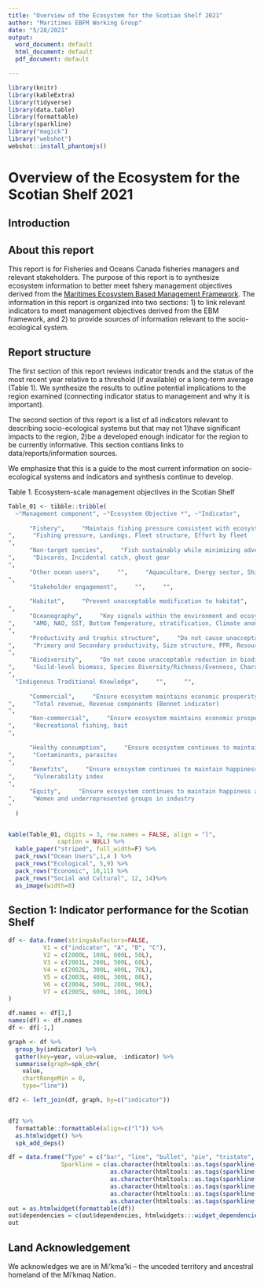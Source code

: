 ```yaml
---
title: "Overview of the Ecosystem for the Scotian Shelf 2021"
author: "Maritimes EBFM Working Group"
date: "5/28/2021"
output:
  word_document: default
  html_document: default
  pdf_document: default

---
```

```r
library(knitr)
library(kableExtra)
library(tidyverse)
library(data.table)
library(formattable)
library(sparkline)
library("magick")
library("webshot")
webshot::install_phantomjs()
```


# Overview of the Ecosystem for the Scotian Shelf 2021

## Introduction


## About this report
This report is for Fisheries and Oceans Canada fisheries managers and relevant stakeholders. The purpose of this report is to synthesize ecosystem information to better meet fshery management objectives derived from the [Maritimes Ecosystem Based Management Framework](http://publications.gc.ca/collections/collection_2020/mpo-dfo/Fs97-6-3368-eng.pdf). The information in this report is organized into two sections: 1) to link relevant indicators to meet management objectives derived from the EBM framework, and 2) to provide sources of information relevant to the socio-ecological system. 

## Report structure
The first section of this report reviews indicator trends and the status of the most recent year relative to a threshold (if available) or a long-term average (Table 1). We synthesize the results to outline potential implications to the region examined (connecting indicator status to management and why it is important). 

The second section of this report is a list of all indicators relevant to describing socio-ecological systems but that may not 1)have significant impacts to the region, 2)be a developed enough indicator for the region to be currently informative. This section contians links to data/reports/information sources. 

We emphasize that this is a guide to the most current information on socio-ecological systems and indicators and synthesis continue to develop. 


Table 1. Ecosystem-scale management objectives in the Scotian Shelf

```r

Table_01 <- tibble::tribble(
  ~"Management component", ~"Ecosystem Objective *", ~"Indicator",
    
      "Fishery",     "Maintain fishing pressure consistent with ecosystem's ability to recover
",     "Fishing pressure, Landings, Fleet structure, Effort by fleet
",
      "Non-target species",     "Fish sustainably while minimizing adverse impacts on non-target species
",     "Discards, Incidental catch, ghost gear
",
      "Other ocean users",     "",     "Aquaculture, Energy sector, Shipping and transport
",
      "Stakeholder engagement",     "",     "",
     
      "Habitat",     "Prevent unacceptable modification to habitat",     "Habitat types, habitat condition, connectivity
",
      "Oceanography",     "Key signals within the environment and ecosystem
",     "AMO, NAO, SST, Bottom Temperature, stratification, Climate anomalies
",
      "Productivity and trophic structure",     "Do not cause unacceptable reduction to productivity
",     "Primary and Secondary productivity, Size structure, PPR, Resource potential
",
      "Biodiversity",     "Do not cause unacceptable reduction in biodiversity
",     "Guild-level biomass, Species Diversity/Richness/Evenness, Charasmatic species, Invasive species
",
  "Indigenous Traditional Knowledge",     "",     "",
    
      "Commercial",     "Ensure ecosystem maintains economic prosperity and livelihoods
",     "Total revenue, Revenue components (Bennet indicator)
",
      "Non-commercial",     "Ensure ecosystem maintains economic prosperity and livelihoods
",     "Recreational fishing, bait
",
       
      "Healthy consumption",     "Ensure ecosystem continues to maintain happiness and wellbeing of individuals
",     "Contaminants, parasites
",
      "Benefits",     "Ensure ecosystem continues to maintain happiness and wellbeing of individuals
",     "Vulnerability index 
",
      "Equity",     "Ensure ecosystem continues to maintain happiness and wellbeing of individuals
",     "Women and underrepresented groups in industry
"
  )


kable(Table_01, digits = 3, row.names = FALSE, align = "l",
              caption = NULL) %>% 
  kable_paper("striped", full_width=F) %>%
  pack_rows("Ocean Users",1,4 ) %>%
  pack_rows("Ecological", 5,9) %>%
  pack_rows("Economic", 10,11) %>%
  pack_rows("Social and Cultural", 12, 14)%>%
  as_image(width=8)
```

## Section 1: Indicator performance for the Scotian Shelf

```r

df <- data.frame(stringsAsFactors=FALSE,
          V1 = c("indicator", "A", "B", "C"),
          V2 = c(2000L, 100L, 600L, 50L),
          V3 = c(2001L, 200L, 500L, 60L),
          V4 = c(2002L, 300L, 400L, 70L),
          V5 = c(2003L, 400L, 300L, 80L),
          V6 = c(2004L, 500L, 200L, 90L),
          V7 = c(2005L, 600L, 100L, 100L)
)

df.names <- df[1,]
names(df) <- df.names
df <- df[-1,]

graph <- df %>% 
  group_by(indicator) %>% 
  gather(key=year, value=value, -indicator) %>% 
  summarise(graph=spk_chr(
    value, 
    chartRangeMin = 0,
    type="line"))

df2 <- left_join(df, graph, by=c("indicator"))


df2 %>%
  formattable::formattable(align=c("l")) %>% 
  as.htmlwidget() %>% 
  spk_add_deps()


```
```r
df = data.frame("Type" = c("bar", "line", "bullet", "pie", "tristate", "discrete"),
               Sparkline = c(as.character(htmltools::as.tags(sparkline(c(1,2,7,6,5), type = "bar"))), 
                             as.character(htmltools::as.tags(sparkline(c(1,2,7,6,5), type = "line"))), 
                             as.character(htmltools::as.tags(sparkline(c(1,2,7,6,5), type = "bullet"))), 
                             as.character(htmltools::as.tags(sparkline(c(1,2,7,6,5), type = "pie"))), 
                             as.character(htmltools::as.tags(sparkline(c(-1,0,1,1,1,-1,0,2), type = "tristate"))), 
                             as.character(htmltools::as.tags(sparkline(c(1,2,7,6,5), type = "discrete")))))
out = as.htmlwidget(formattable(df))
out$dependencies = c(out$dependencies, htmlwidgets:::widget_dependencies("sparkline", "sparkline"))
out
```


## Land Acknowledgement
We acknowledges we are in Mi’kma’ki – the unceded territory and ancestral homeland of the Mi’kmaq Nation.
